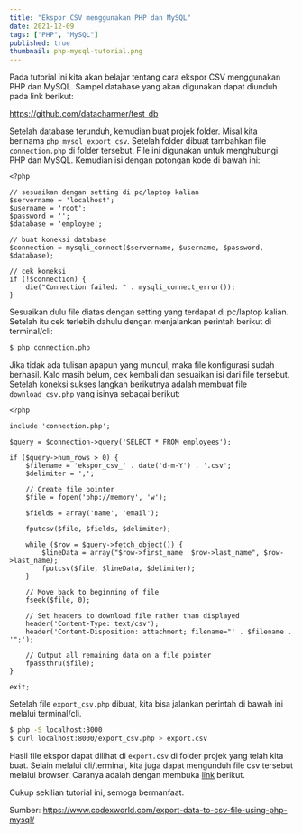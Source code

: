 ```yaml
---
title: "Ekspor CSV menggunakan PHP dan MySQL"
date: 2021-12-09
tags: ["PHP", "MySQL"]
published: true
thumbnail: php-mysql-tutorial.png
---
```


Pada tutorial ini kita akan belajar tentang cara ekspor CSV menggunakan PHP dan MySQL. Sampel database yang akan digunakan dapat diunduh pada link berikut:

https://github.com/datacharmer/test_db

Setelah database terunduh, kemudian buat projek folder. Misal kita berinama `php_mysql_export_csv`. Setelah folder dibuat tambahkan file `connection.php` di folder tersebut. File ini digunakan untuk menghubungi PHP dan MySQL. Kemudian isi dengan potongan kode di bawah ini:

````
<?php

// sesuaikan dengan setting di pc/laptop kalian
$servername = 'localhost'; 
$username = 'root'; 
$password = '';
$database = 'employee';

// buat koneksi database
$connection = mysqli_connect($servername, $username, $password, $database);

// cek koneksi
if (!$connection) {
    die("Connection failed: " . mysqli_connect_error());
} 
````
Sesuaikan dulu file diatas dengan setting yang terdapat di pc/laptop kalian. Setelah itu cek terlebih dahulu dengan menjalankan perintah berikut di terminal/cli: 

````bash
$ php connection.php
````

Jika tidak ada tulisan apapun yang muncul, maka file konfigurasi sudah berhasil. Kalo masih belum, cek kembali dan sesuaikan isi dari file tersebut. Setelah koneksi sukses langkah berikutnya adalah membuat file `download_csv.php` yang isinya sebagai berikut: 

````
<?php

include 'connection.php';

$query = $connection->query('SELECT * FROM employees');

if ($query->num_rows > 0) {
    $filename = 'ekspor_csv_' . date('d-m-Y') . '.csv';
    $delimiter = ',';

    // Create file pointer
    $file = fopen('php://memory', 'w');

    $fields = array('name', 'email');

    fputcsv($file, $fields, $delimiter);

    while ($row = $query->fetch_object()) {
        $lineData = array("$row->first_name  $row->last_name", $row->last_name);
        fputcsv($file, $lineData, $delimiter);
    }

    // Move back to beginning of file
    fseek($file, 0);

    // Set headers to download file rather than displayed
    header('Content-Type: text/csv');
    header('Content-Disposition: attachment; filename="' . $filename . '";');

    // Output all remaining data on a file pointer
    fpassthru($file);
}

exit;

````

Setelah file `export_csv.php` dibuat, kita bisa jalankan perintah di bawah ini melalui terminal/cli.

````bash
$ php -S localhost:8000
$ curl localhost:8000/export_csv.php > export.csv
````

Hasil file ekspor dapat dilihat di `export.csv` di folder projek yang telah kita buat. Selain melalui cli/terminal, kita juga dapat mengunduh file csv tersebut melalui browser. Caranya adalah dengan membuka [link](http://localhost:8000/export_csv.php) berikut.

Cukup sekilian tutorial ini, semoga bermanfaat.

Sumber: https://www.codexworld.com/export-data-to-csv-file-using-php-mysql/




